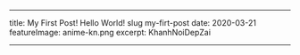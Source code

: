 ___
title: My First Post! Hello World!
slug my-firt-post
date: 2020-03-21
featureImage: anime-kn.png
excerpt: KhanhNoiDepZai 
___